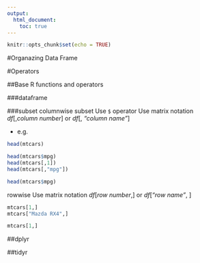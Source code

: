 ```yaml
---
output:
  html_document:
    toc: true
---
```


```r
knitr::opts_chunk$set(echo = TRUE)
```

#Organazing Data Frame



#Operators

##Base R functions and operators



###dataframe

###subset
columnwise subset
Use `$` operator
Use matrix notation *df*[,*column number*] or *df*[, *"column name"*]

* e.g.
```r
head(mtcars)
```

```r
head(mtcars$mpg)
head(mtcars[,1])
head(mtcars[,"mpg"])
```

```r
head(mtcars$mpg)
```


rowwise
Use matrix notation *df*[*row number*,] or *df*[*"row name"*, ]
```r
mtcars[1,]
mtcars["Mazda RX4",]
```

```r
mtcars[1,]
```




##dplyr

##tidyr